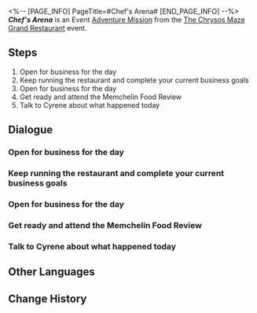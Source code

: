 <%-- [PAGE_INFO]
PageTitle=#Chef's Arena#
[END_PAGE_INFO] --%>
{{Stub|Dialogue.}}
{{Mission Infobox
|id            = 8035103
|title         = 
|image         = Mission Chef's Arena.png{{subst:void|<!--$UPLOAD:<<SpriteOutput/Chronicle/8035103.png>-<Mission Chef's Arena.png>-<Fate's Atlas Images>>-->}}
|type          = Adventure
|event_name    = The Chrysos Maze Grand Restaurant
|chapter       = The Chrysos Maze Grand Restaurant
|requirements  = [[Adventure Mission]] ''[[Who Makes the Best Pies?]]'' completed
|summary       = Next up in our themed business event &mdash; "Chef Showdown"! Chefs Phainon and Mydei will face off in an intense culinary battle at the restaurant. Whose dishes will conquer the judges' taste buds and claim victory?
|characters    = ??; Announcer Fairy; Castorice; Cerydra; Cyrene; Hysilens; Mydei; Overlord of Salt; Overlord of Sour; Overlord of Spice; Overlord of Sweets; Phainon; The Five Gourmet Overlords; Trailblazer; Tribbie
|startLocation = [[Amphoreus]] - [[Aedes Elysiae]]
|world         = Amphoreus
|area          = Aedes Elysiae
|prev          = Who Makes the Best Pies?
|next          = Crops and Magical Alchemy
|rewards       = Trailblaze EXP*300; Stellar Jade*20; Refined Aether*3; Lost Crystal*3; Credit*30,000
}}
'''''Chef's Arena''''' is an Event [[Adventure Mission]] from the [[The Chrysos Maze Grand Restaurant]] event.

==Steps==
# Open for business for the day
# Keep running the restaurant and complete your current business goals
# Open for business for the day
# Get ready and attend the Memchelin Food Review
# Talk to Cyrene about what happened today

<!--
==Gameplay Notes==

--><!--
==Trial Character==

-->
==Dialogue==
{{Stub Dialogue}}
{{Dialogue End}}

===Open for business for the day{{subst:void|<!--803510317-->}}===
{{Mission Description|type=adventure|location=Aedes Elysiae|update|Go find Cerydra and start managing today's business. Better not keep those hungry fairies waiting.}}
{{Dialogue Start}}
:{{tx}}
{{Dialogue End}}

===Keep running the restaurant and complete your current business goals{{subst:void|<!--803510311-->}}===
{{Mission Description|type=adventure|location=Aedes Elysiae|update|The Memchelin Food Review has been postponed. For now, let's focus on running the restaurant and prioritize meeting business goals.}}
{{Dialogue Start}}
:{{tx}}
{{Dialogue End}}

===Open for business for the day{{subst:void|<!--803510318-->}}===
{{Mission Description|type=adventure|location=Aedes Elysiae|update|Go find Cerydra and start managing today's business. Better not keep those hungry fairies waiting.}}
{{Dialogue Start}}
:{{tx}}
{{Dialogue End}}

===Get ready and attend the Memchelin Food Review{{subst:void|<!--803510312-->}}===
{{Mission Description|type=adventure|location=Aedes Elysiae|update|The third Memchelin Food Review is about to begin! Gather your restaurant crew and join!<br />The Chef Showdown between Mydei and Phainon is heating up! Who will claim the ultimate victory? The judges might just have the answer.}}
{{Dialogue Start}}
:{{tx}}
{{Dialogue End}}

===Talk to Cyrene about what happened today{{subst:void|<!--803510313-->}}===
{{Mission Description|type=adventure|location=Aedes Elysiae|update|The food review was a success. The restaurant has earned its third Memchelin star! Go have a quick chat with Cyrene before you rest.}}
{{Dialogue Start}}
:{{tx}}
{{Dialogue End}}

==Other Languages==
{{Other Languages
|en   = Chef's Arena
|zhs  = 主厨的角斗场
|zht  = 主廚的角鬥場
|ja   = シェフたちの闘技場
|ko   = 주방장의 결투장
|es   = La arena de los chefs
|fr   = L'arène des chefs
|ru   = Поле битвы шефов
|th   = สังเวียนเชฟท้าประลอง
|vi   = Đấu Trường Của Bếp Trưởng
|de   = Arena der Chefköche
|id   = Arena Kepala Koki
|pt   = Arena do Chef
}}

==Change History==
{{Change History|3.5}}
